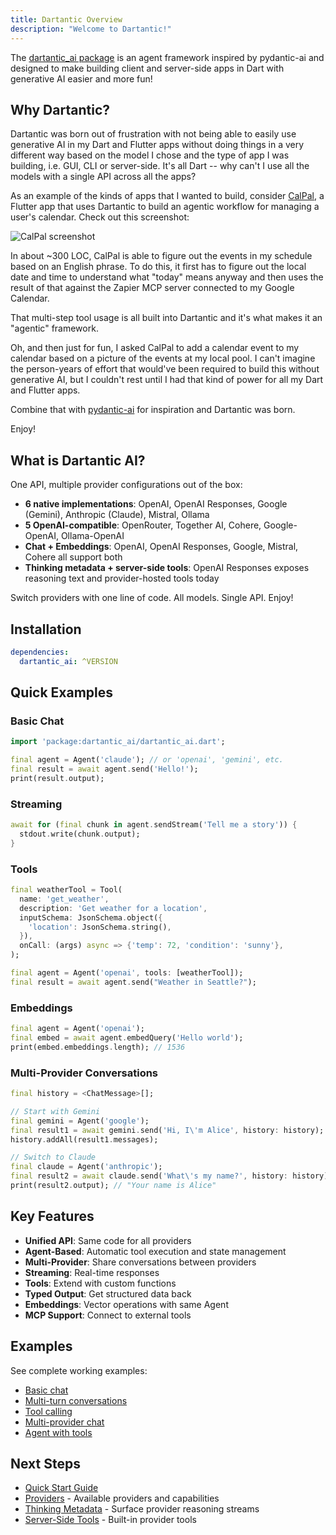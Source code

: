 ```yaml
---
title: Dartantic Overview
description: "Welcome to Dartantic!"
---
```


The [dartantic_ai package](https://pub.dev/packages/dartantic_ai) is an agent
framework inspired by pydantic-ai and designed to make building client and
server-side apps in Dart with generative AI easier and more fun!

## Why Dartantic?

Dartantic was born out of frustration with not being able to easily use
generative AI in my Dart and Flutter apps without doing things in a very
different way based on the model I chose and the type of app I was building,
i.e. GUI, CLI or server-side. It's all Dart -- why can't I use all the models
with a single API across all the apps?

As an example of the kinds of apps that I wanted to build, consider
[CalPal](https://github.com/csells/calpal), a Flutter app that uses Dartantic to
build an agentic workflow for managing a user's calendar. Check out this
screenshot:

<Image src="/images/calpal.png" alt="CalPal screenshot" caption="CalPal in
action" />

In about ~300 LOC, CalPal is able to figure out the events in my schedule based
on an English phrase. To do this, it first has to figure out the local date and
time to understand what "today" means anyway and then uses the result of that
against the Zapier MCP server connected to my Google Calendar.

That multi-step tool usage is all built into Dartantic and it's what makes it an
"agentic" framework.

Oh, and then just for fun, I asked CalPal to add a calendar event to my calendar
based on a picture of the events at my local pool. I can't imagine the
person-years of effort that would've been required to build this without
generative AI, but I couldn't rest until I had that kind of power for all my
Dart and Flutter apps.

Combine that with [pydantic-ai](https://ai.pydantic.dev/) for inspiration and
Dartantic was born.

Enjoy!

## What is Dartantic AI?

One API, multiple provider configurations out of the box:
- **6 native implementations**: OpenAI, OpenAI Responses, Google (Gemini),
  Anthropic (Claude), Mistral, Ollama
- **5 OpenAI-compatible**: OpenRouter, Together AI, Cohere, Google-OpenAI,
  Ollama-OpenAI
- **Chat + Embeddings**: OpenAI, OpenAI Responses, Google, Mistral, Cohere all
  support both
- **Thinking metadata + server-side tools**: OpenAI Responses exposes reasoning
  text and provider-hosted tools today

Switch providers with one line of code. All models. Single API. Enjoy!

## Installation

```yaml
dependencies:
  dartantic_ai: ^VERSION
```

## Quick Examples

### Basic Chat
```dart
import 'package:dartantic_ai/dartantic_ai.dart';

final agent = Agent('claude'); // or 'openai', 'gemini', etc.
final result = await agent.send('Hello!');
print(result.output);
```

### Streaming
```dart
await for (final chunk in agent.sendStream('Tell me a story')) {
  stdout.write(chunk.output);
}
```

### Tools
```dart
final weatherTool = Tool(
  name: 'get_weather',
  description: 'Get weather for a location',
  inputSchema: JsonSchema.object({
    'location': JsonSchema.string(),
  }),
  onCall: (args) async => {'temp': 72, 'condition': 'sunny'},
);

final agent = Agent('openai', tools: [weatherTool]);
final result = await agent.send("Weather in Seattle?");
```

### Embeddings
```dart
final agent = Agent('openai');
final embed = await agent.embedQuery('Hello world');
print(embed.embeddings.length); // 1536
```

### Multi-Provider Conversations
```dart
final history = <ChatMessage>[];

// Start with Gemini
final gemini = Agent('google');
final result1 = await gemini.send('Hi, I\'m Alice', history: history);
history.addAll(result1.messages);

// Switch to Claude
final claude = Agent('anthropic');
final result2 = await claude.send('What\'s my name?', history: history);
print(result2.output); // "Your name is Alice"
```

## Key Features

- **Unified API**: Same code for all providers
- **Agent-Based**: Automatic tool execution and state management
- **Multi-Provider**: Share conversations between providers
- **Streaming**: Real-time responses
- **Tools**: Extend with custom functions
- **Typed Output**: Get structured data back
- **Embeddings**: Vector operations with same Agent
- **MCP Support**: Connect to external tools

## Examples

See complete working examples:
- [Basic
  chat](https://github.com/csells/dartantic_ai/blob/main/packages/dartantic_ai/example/bin/chat.dart)
- [Multi-turn
  conversations](https://github.com/csells/dartantic_ai/blob/main/packages/dartantic_ai/example/bin/multi_turn_chat.dart)
- [Tool
  calling](https://github.com/csells/dartantic_ai/blob/main/packages/dartantic_ai/example/bin/single_tool_call.dart)
- [Multi-provider
  chat](https://github.com/csells/dartantic_ai/blob/main/packages/dartantic_ai/example/bin/multi_provider.dart)
- [Agent with
  tools](https://github.com/csells/dartantic_ai/blob/main/packages/dartantic_ai/example/bin/agent.dart)

## Next Steps

- [Quick Start Guide](/quick-start)
- [Providers](/providers) - Available providers and capabilities
- [Thinking Metadata](/thinking) - Surface provider reasoning streams
- [Server-Side Tools](/server-side-tools) - Built-in provider tools
